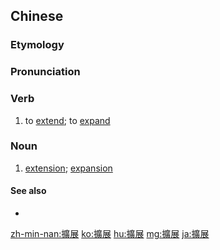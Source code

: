 {{also|扩展}}
==Chinese==
{{zh-forms|s=扩展}}

===Etymology===
{{rfe|lang=zh}}

===Pronunciation===
{{zh-pron
|m=kuòzhǎn
|c=kwok3 zin2,kong3 zin2,kwong3 zin2
|h=pfs=khok-chán/khóng-chán
|mn=khok-tián
|cat=v,n
}}

===Verb===
{{zh-verb}}

# to [[extend]]; to [[expand]]

===Noun===
{{zh-noun}}

# [[extension]]; [[expansion]]

====See also====
* {{zh-l|遞增}}

{{zh-cat|Advanced}}

[[zh-min-nan:擴展]]
[[ko:擴展]]
[[hu:擴展]]
[[mg:擴展]]
[[ja:擴展]]